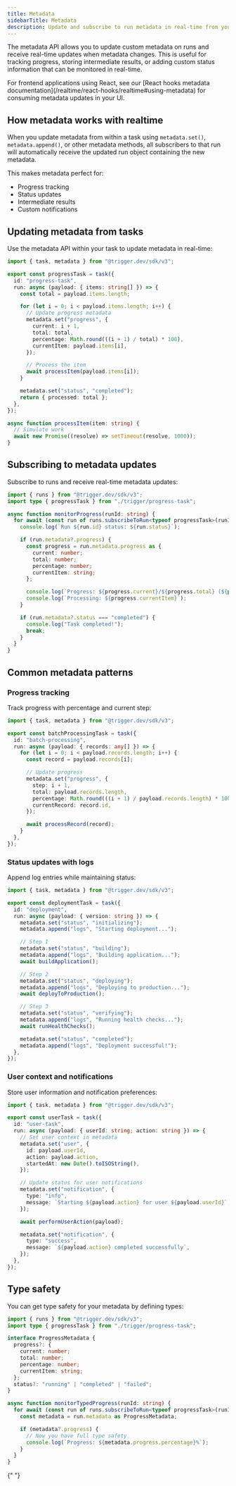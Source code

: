 ```yaml
---
title: Metadata
sidebarTitle: Metadata
description: Update and subscribe to run metadata in real-time from your backend
---
```



The metadata API allows you to update custom metadata on runs and receive real-time updates when metadata changes. This is useful for tracking progress, storing intermediate results, or adding custom status information that can be monitored in real-time.

<Note>
  For frontend applications using React, see our [React hooks metadata
  documentation](/realtime/react-hooks/realtime#using-metadata) for consuming metadata updates in
  your UI.
</Note>

## How metadata works with realtime

When you update metadata from within a task using `metadata.set()`, `metadata.append()`, or other metadata methods, all subscribers to that run will automatically receive the updated run object containing the new metadata.

This makes metadata perfect for:

- Progress tracking
- Status updates
- Intermediate results
- Custom notifications

## Updating metadata from tasks

Use the metadata API within your task to update metadata in real-time:

```ts
import { task, metadata } from "@trigger.dev/sdk/v3";

export const progressTask = task({
  id: "progress-task",
  run: async (payload: { items: string[] }) => {
    const total = payload.items.length;

    for (let i = 0; i < payload.items.length; i++) {
      // Update progress metadata
      metadata.set("progress", {
        current: i + 1,
        total: total,
        percentage: Math.round(((i + 1) / total) * 100),
        currentItem: payload.items[i],
      });

      // Process the item
      await processItem(payload.items[i]);
    }

    metadata.set("status", "completed");
    return { processed: total };
  },
});

async function processItem(item: string) {
  // Simulate work
  await new Promise((resolve) => setTimeout(resolve, 1000));
}
```

## Subscribing to metadata updates

Subscribe to runs and receive real-time metadata updates:

```ts
import { runs } from "@trigger.dev/sdk/v3";
import type { progressTask } from "./trigger/progress-task";

async function monitorProgress(runId: string) {
  for await (const run of runs.subscribeToRun<typeof progressTask>(runId)) {
    console.log(`Run ${run.id} status: ${run.status}`);

    if (run.metadata?.progress) {
      const progress = run.metadata.progress as {
        current: number;
        total: number;
        percentage: number;
        currentItem: string;
      };

      console.log(`Progress: ${progress.current}/${progress.total} (${progress.percentage}%)`);
      console.log(`Processing: ${progress.currentItem}`);
    }

    if (run.metadata?.status === "completed") {
      console.log("Task completed!");
      break;
    }
  }
}
```

## Common metadata patterns

### Progress tracking

Track progress with percentage and current step:

```ts
import { task, metadata } from "@trigger.dev/sdk/v3";

export const batchProcessingTask = task({
  id: "batch-processing",
  run: async (payload: { records: any[] }) => {
    for (let i = 0; i < payload.records.length; i++) {
      const record = payload.records[i];

      // Update progress
      metadata.set("progress", {
        step: i + 1,
        total: payload.records.length,
        percentage: Math.round(((i + 1) / payload.records.length) * 100),
        currentRecord: record.id,
      });

      await processRecord(record);
    }
  },
});
```

### Status updates with logs

Append log entries while maintaining status:

```ts
import { task, metadata } from "@trigger.dev/sdk/v3";

export const deploymentTask = task({
  id: "deployment",
  run: async (payload: { version: string }) => {
    metadata.set("status", "initializing");
    metadata.append("logs", "Starting deployment...");

    // Step 1
    metadata.set("status", "building");
    metadata.append("logs", "Building application...");
    await buildApplication();

    // Step 2
    metadata.set("status", "deploying");
    metadata.append("logs", "Deploying to production...");
    await deployToProduction();

    // Step 3
    metadata.set("status", "verifying");
    metadata.append("logs", "Running health checks...");
    await runHealthChecks();

    metadata.set("status", "completed");
    metadata.append("logs", "Deployment successful!");
  },
});
```

### User context and notifications

Store user information and notification preferences:

```ts
import { task, metadata } from "@trigger.dev/sdk/v3";

export const userTask = task({
  id: "user-task",
  run: async (payload: { userId: string; action: string }) => {
    // Set user context in metadata
    metadata.set("user", {
      id: payload.userId,
      action: payload.action,
      startedAt: new Date().toISOString(),
    });

    // Update status for user notifications
    metadata.set("notification", {
      type: "info",
      message: `Starting ${payload.action} for user ${payload.userId}`,
    });

    await performUserAction(payload);

    metadata.set("notification", {
      type: "success",
      message: `${payload.action} completed successfully`,
    });
  },
});
```

## Type safety

You can get type safety for your metadata by defining types:

```ts
import { runs } from "@trigger.dev/sdk/v3";
import type { progressTask } from "./trigger/progress-task";

interface ProgressMetadata {
  progress?: {
    current: number;
    total: number;
    percentage: number;
    currentItem: string;
  };
  status?: "running" | "completed" | "failed";
}

async function monitorTypedProgress(runId: string) {
  for await (const run of runs.subscribeToRun<typeof progressTask>(runId)) {
    const metadata = run.metadata as ProgressMetadata;

    if (metadata?.progress) {
      // Now you have full type safety
      console.log(`Progress: ${metadata.progress.percentage}%`);
    }
  }
}
```

<RealtimeExamplesCards />{" "}
